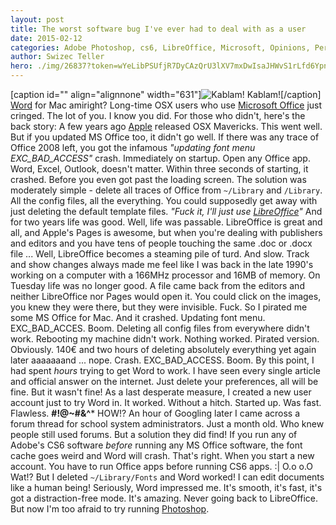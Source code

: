 ```yaml
---
layout: post
title: The worst software bug I've ever had to deal with as a user
date: 2015-02-12
categories: Adobe Photoshop, cs6, LibreOffice, Microsoft, Opinions, Personal, word
author: Swizec Teller
hero: ./img/26837?token=wYeLibPSUfjR7DyCAzQrU3lXV7mxDwIsaJHWvS1rLfd6Ypn5lrZ2u34TAgCf7dqHMnSQ02Sy47wPoJ4oMp2uZAY
---
```


\[caption id="" align="alignnone" width="631"]![Kablam!](./img/26837?token=wYeLibPSUfjR7DyCAzQrU3lXV7mxDwIsaJHWvS1rLfd6Ypn5lrZ2u34TAgCf7dqHMnSQ02Sy47wPoJ4oMp2uZAY "Kablam!") Kablam!\[/caption] [Word](http://en.wikipedia.org/wiki/Microsoft_Word "Microsoft Word") for Mac amiright? Long-time OSX users who use [Microsoft Office](http://office.microsoft.com/en-us/default.aspx "Microsoft Office") just cringed. The lot of you. I know you did. For those who didn't, here's the back story: A few years ago [Apple](http://www.apple.com "Apple") released OSX Mavericks. This went well. But if you updated MS Office too, it didn't go well. If there was any trace of Office 2008 left, you got the infamous _"updating font menu EXC_BAD_ACCESS"_ crash. Immediately on startup. Open any Office app. Word, Excel, Outlook, doesn't matter. Within three seconds of starting, it crashed. Before you even got past the loading screen. The solution was moderately simple - delete all traces of Office from `~/Library` and `/Library`. All the config files, all the everything. You could supposedly get away with just deleting the default template files. _"Fuck it, I'll just use [LibreOffice](http://www.libreoffice.org "LibreOffice")"_ And for two years life was good. Well, life was passable. LibreOffice is great and all, and Apple's Pages is awesome, but when you're dealing with publishers and editors and you have tens of people touching the same .doc or .docx file ... Well, LibreOffice becomes a steaming pile of turd. And slow. Track and show changes always made me feel like I was back in the late 1990's working on a computer with a 166MHz processor and 16MB of memory. On Tuesday life was no longer good. A file came back from the editors and neither LibreOffice nor Pages would open it. You could click on the images, you knew they were there, but they were invisible. Fuck. So I pirated me some MS Office for Mac. And it crashed. Updating font menu. EXC_BAD_ACCES. Boom. Deleting all config files from everywhere didn't work. Rebooting my machine didn't work. Nothing worked. Pirated version. Obviously. 140€ and two hours of deleting absolutely everything yet again later aaaaaaand ... nope. Crash. EXC_BAD_ACCESS. Boom. By this point, I had spent _hours_ trying to get Word to work. I have seen every single article and official answer on the internet. Just delete your preferences, all will be fine. But it wasn't fine! As a last desperate measure, I created a new user account just to try Word in. It worked. Without a hitch. Started up. Was fast. Flawless. **#$%!#@$!@~#&^**\* HOW!? An hour of Googling later I came across a forum thread for school system administrators. Just a month old. Who knew people still used forums. But a solution they did find! If you run any of Adobe's CS6 software _before_ running any MS Office software, the font cache goes weird and Word will crash. That's right. When you start a new account. You have to run Office apps before running CS6 apps. :| O.o o.O Wat!? But I deleted `~/Library/Fonts` and Word worked! I can edit documents like a human being! Seriously, Word impressed me. It's smooth, it's fast, it's got a distraction-free mode. It's amazing. Never going back to LibreOffice. But now I'm too afraid to try running [Photoshop](http://en.wikipedia.org/wiki/Adobe_Photoshop "Adobe Photoshop").
